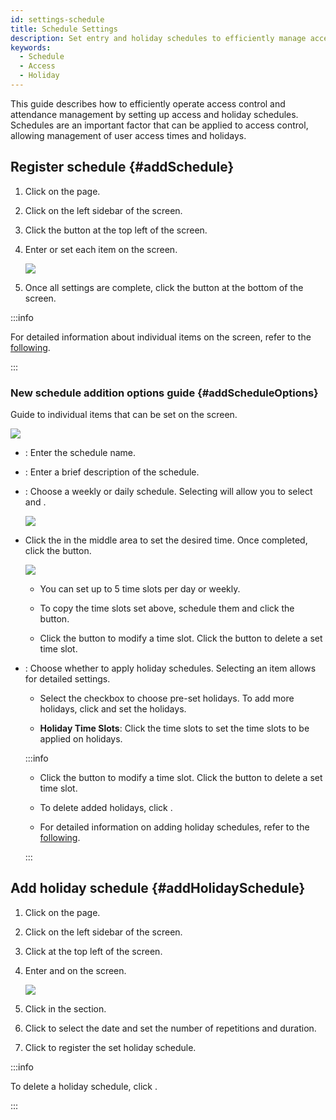 ```yaml
---
id: settings-schedule
title: Schedule Settings
description: Set entry and holiday schedules to efficiently manage access control and attendance.
keywords:
  - Schedule
  - Access
  - Holiday
---
```


This guide describes how to efficiently operate access control and attendance management by setting up access and holiday schedules. Schedules are an important factor that can be applied to access control, allowing management of user access times and holidays.

## Register schedule {#addSchedule}

1. Click <Cmd sid='shell.header.setting' /> on the <Cmd sid='shell.header.launcher' /> page.

2. Click <Cmd sid='setting.menu.schedule.root' /> on the left sidebar of the screen.

3. Click the <Cmd sid='button.func.addSchedule' product='2' /> button at the top left of the screen.

4. Enter or set each item on the <Cmd sid='schedule.addNewSchedule' product='2' /> screen.

   <Image src='/img/biostarx-settings-schedule-add.png' />

5. Once all settings are complete, click the <Cmd sid='button.apply' product='2' /> button at the bottom of the screen.

:::info

For detailed information about individual items on the <Cmd sid='schedule.addNewSchedule' product='2' /> screen, refer to the [following](#addScheduleOptions).

:::

### New schedule addition options guide {#addScheduleOptions}

Guide to individual items that can be set on the <Cmd sid='schedule.addNewSchedule' product='2' /> screen.

<Image src='/img/biostarx-settings-schedule-add-extend.png' />

* <Cmd sid='common.name' product='2' />: Enter the schedule name.

* <Cmd sid='common.description' product='2' />: Enter a brief description of the schedule.

* <Cmd sid='common.type' product='2' />: Choose a weekly or daily schedule. Selecting <Cmd sid='schedule.daily' product='2' /> will allow you to select <Cmd sid='schedule.cycle' product='2' /> and <Cmd sid='schedule.start_date' product='2' />.

  <Image src='/img/biostarx-settings-schedule-add-type-daily.png' />

* Click the <Cmd sid='shift.timeSegment' product='2' /> in the middle area to set the desired time. Once completed, click the <Cmd sid='button.apply' product='2' /> button.

  <Image src='/img/biostarx-settings-schedule-input-time-slot.png' />

  * You can set up to 5 time slots per day or weekly.

  * To copy the time slots set above, schedule them and click the <IcTslot /> button.

  * Click the <IcEditUL /> button to modify a time slot. Click the <IcEraser /> button to delete a set time slot.

* <Cmd sid='schedule.holidaySchedule' product='2' />: Choose whether to apply holiday schedules. Selecting an item allows for detailed settings.

  * Select the <Cmd sid='common.none' product='2' /> checkbox to choose pre-set holidays.  To add more holidays, click <Cmd sid='button.plusAdd' product='2' /> and set the holidays.

  * **Holiday Time Slots**: Click the time slots to set the time slots to be applied on holidays.

  :::info

  * Click the <IcEditUL /> button to modify a time slot. Click the <IcEraser /> button to delete a set time slot.

  * To delete added holidays, click <IcTrash2 />.

  * For detailed information on adding holiday schedules, refer to the [following](#addHolidaySchedule).

  :::

## Add holiday schedule {#addHolidaySchedule}

1. Click <Cmd sid='shell.header.setting' /> on the <Cmd sid='shell.header.launcher' /> page.

2. Click <Cmd sid='setting.menu.schedule.root' /> on the left sidebar of the screen.

3. Click <Cmd sid='button.func.addHoliday' product='2' /> at the top left of the screen.

4. Enter <Cmd sid='common.name' product='2' /> and <Cmd sid='common.description' product='2' /> on the <Cmd sid='schedule.addNewHoliday' product='2' /> screen.

   <Image src='/img/biostarx-settings-schedule-add-holiday.png' />

5. Click <Cmd sid='button.addplus' product='2' /> in the <Cmd sid='common.detail' product='2' /> section.

6. Click <IcCalc /> to select the date and set the number of repetitions and duration.

7. Click <Cmd sid='button.apply' product='2' /> to register the set holiday schedule.

:::info

To delete a holiday schedule, click <IcTrash2 />.

:::
